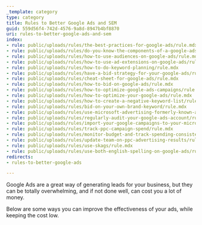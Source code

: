 ```yaml
---
_template: category
type: category
title: Rules to Better Google Ads and SEM
guid: 559d56f4-742d-4576-9a8d-8947b4bf8870
uri: rules-to-better-google-ads-and-sem
index:
- rule: public/uploads/rules/the-best-practices-for-google-ads/rule.mdx
- rule: public/uploads/rules/do-you-know-the-components-of-a-google-ads-campaign/rule.mdx
- rule: public/uploads/rules/how-to-use-audiences-on-google-ads/rule.mdx
- rule: public/uploads/rules/how-to-use-ad-extensions-on-google-ads/rule.mdx
- rule: public/uploads/rules/how-to-do-keyword-planning/rule.mdx
- rule: public/uploads/rules/have-a-bid-strategy-for-your-google-ads/rule.mdx
- rule: public/uploads/rules/cheat-sheet-for-google-ads/rule.mdx
- rule: public/uploads/rules/how-to-bid-on-google-ads/rule.mdx
- rule: public/uploads/rules/how-to-optimize-google-ads-campaigns/rule.mdx
- rule: public/uploads/rules/how-to-optimize-your-google-ads/rule.mdx
- rule: public/uploads/rules/how-to-create-a-negative-keyword-list/rule.mdx
- rule: public/uploads/rules/bid-on-your-own-brand-keyword/rule.mdx
- rule: public/uploads/rules/use-microsoft-advertising-formerly-known-as-bing-ads/rule.mdx
- rule: public/uploads/rules/regularly-audit-your-google-ads-account/rule.mdx
- rule: public/uploads/rules/import-your-google-campaigns-to-your-microsoft-ads/rule.mdx
- rule: public/uploads/rules/track-ppc-campaign-spend/rule.mdx
- rule: public/uploads/rules/monitor-budget-and-track-spending-consistently/rule.mdx
- rule: public/uploads/rules/update-team-on-ppc-advertising-results/rule.mdx
- rule: public/uploads/rules/use-skags/rule.mdx
- rule: public/uploads/rules/use-both-english-spelling-on-google-ads/rule.mdx
redirects:
- rules-to-better-google-ads

---
```


Google Ads are a great way of generating leads for your business, but they can be totally overwhelming, and if not done well, can cost you a lot of money.

Below are some ways you can improve the effectiveness of your ads, while keeping the cost low.
